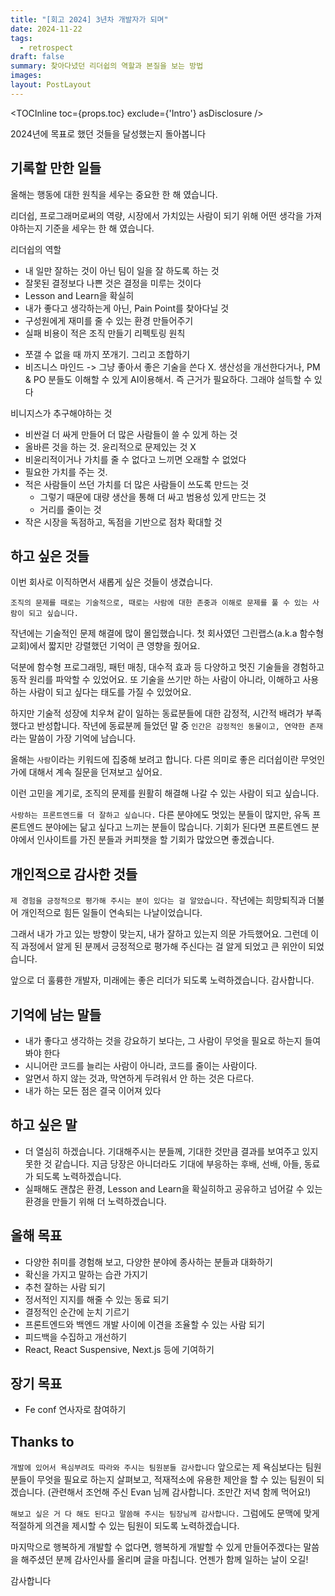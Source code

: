 ```yaml
---
title: "[회고 2024] 3년차 개발자가 되며"
date: 2024-11-22
tags:
  - retrospect
draft: false
summary: 찾아다녔던 리더쉽의 역할과 본질을 보는 방법
images: 
layout: PostLayout
---
```


<TOCInline toc={props.toc} exclude={'Intro'} asDisclosure />

2024년에 목표로 했던 것들을 달성했는지 돌아봅니다

## 기록할 만한 일들

올해는 행동에 대한 원칙을 세우는 중요한 한 해 였습니다.

리더쉽, 프로그래머로써의 역량, 시장에서 가치있는 사람이 되기 위해 어떤 생각을 가져야하는지 기준을 세우는 한 해 였습니다.




리더쉽의 역할
- 내 일만 잘하는 것이 아닌 팀이 일을 잘 하도록 하는 것
- 잘못된 결정보다 나쁜 것은 결정을 미루는 것이다
- Lesson and Learn을 확실히
- 내가 좋다고 생각하는게 아닌, Pain Point를 찾아다닐 것
- 구성원에게 재미를 줄 수 있는 환경 만들어주기
- 실패 비용이 적은 조직 만들기
리펙토링 원칙
* 쪼갤 수 없을 때 까지 쪼개기. 그리고 조합하기
* 비즈니스 마인드 -> 그냥 좋아서 좋은 기술을 쓴다 X. 생산성을 개선한다거나, PM & PO 분들도 이해할 수 있게 AI이용해서. 즉 근거가 필요하다. 그래야 설득할 수 있다

비니지스가 추구해야하는 것
* 비싼걸 더 싸게 만들어 더 많은 사람들이 쓸 수 있게 하는 것
* 올바른 것을 하는 것. 윤리적으로 문제있는 것 X
* 비윤리적이거나 가치를 줄 수 없다고 느끼면 오래할 수 없었다
* 필요한 가치를 주는 것. 
* 적은 사람들이 쓰던 가치를 더 많은 사람들이 쓰도록 만드는 것
	* 그렇기 때문에 대량 생산을 통해 더 싸고 범용성 있게 만드는 것
	* 거리를 줄이는 것
* 작은 시장을 독점하고, 독점을 기반으로 점차 확대할 것 


## 하고 싶은 것들

이번 회사로 이직하면서 새롭게 싶은 것들이 생겼습니다.

`조직의 문제를 때로는 기술적으로, 때로는 사람에 대한 존중과 이해로 문제를 풀 수 있는 사람이 되고 싶습니다.`

작년에는 기술적인 문제 해결에 많이 몰입했습니다.
첫 회사였던 그린랩스(a.k.a 함수형 교회)에서 짧지만 강렬했던 기억이 큰 영향을 줬어요.

덕분에 함수형 프로그래밍, 패턴 매칭, 대수적 효과 등 다양하고 멋진 기술들을 경험하고 동작 원리를 파악할 수 있었어요.
또 기술을 쓰기만 하는 사람이 아니라, 이해하고 사용하는 사람이 되고 싶다는 태도를 가질 수 있었어요.

하지만 기술적 성장에 치우쳐 같이 일하는 동료분들에 대한 감정적, 시간적 배려가 부족했다고 반성합니다.
작년에 동료분께 들었던 말 중 `인간은 감정적인 동물이고, 연약한 존재`라는 말씀이 가장 기억에 남습니다.

올해는 `사람`이라는 키워드에 집중해 보려고 합니다. 다른 의미로 좋은 리더쉽이란 무엇인가에 대해서 계속 질문을 던져보고 싶어요.

이런 고민을 계기로, 조직의 문제를 원활히 해결해 나갈 수 있는 사람이 되고 싶습니다.

`사랑하는 프론트엔드를 더 잘하고 싶습니다.` 다른 분야에도 멋있는 분들이 많지만, 유독 프론트엔드 분야에는 닮고 싶다고 느끼는 분들이 많습니다.
기회가 된다면 프론트엔드 분야에서 인사이트를 가진 분들과 커피챗을 할 기회가 많았으면 좋겠습니다.

## 개인적으로 감사한 것들

`제 경험을 긍정적으로 평가해 주시는 분이 있다는 걸 알았습니다.` 작년에는 희망퇴직과 더불어 개인적으로 힘든 일들이 연속되는 나날이었습니다.

그래서 내가 가고 있는 방향이 맞는지, 내가 잘하고 있는지 의문 가득했어요. 그런데 이직 과정에서 알게 된 분께서 긍정적으로 평가해 주신다는 걸 알게 되었고 큰 위안이 되었습니다.

앞으로 더 훌륭한 개발자, 미래에는 좋은 리더가 되도록 노력하겠습니다. 감사합니다.

## 기억에 남는 말들

- 내가 좋다고 생각하는 것을 강요하기 보다는, 그 사람이 무엇을 필요로 하는지 들여봐야 한다
- 시니어란 코드를 늘리는 사람이 아니라, 코드를 줄이는 사람이다.
- 알면서 하지 않는 것과, 막연하게 두려워서 안 하는 것은 다르다.
- 내가 하는 모든 점은 결국 이어져 있다

## 하고 싶은 말

- 더 열심히 하겠습니다. 기대해주시는 분들께, 기대한 것만큼 결과를 보여주고 있지 못한 것 같습니다. 지금 당장은 아니더라도 기대에 부응하는 후배, 선배, 아들, 동료가 되도록 노력하겠습니다.
- 실패해도 괜찮은 환경, Lesson and Learn을 확실히하고 공유하고 넘어갈 수 있는 환경을 만들기 위해 더 노력하겠습니다.

## 올해 목표

- 다양한 취미를 경험해 보고, 다양한 분야에 종사하는 분들과 대화하기
- 확신을 가지고 말하는 습관 가지기
- 추천 잘하는 사람 되기
- 정서적인 지지를 해줄 수 있는 동료 되기
- 결정적인 순간에 눈치 기르기
- 프론트엔드와 백엔드 개발 사이에 이견을 조율할 수 있는 사람 되기
- 피드백을 수집하고 개선하기
- React, React Suspensive, Next.js 등에 기여하기

## 장기 목표

- Fe conf 연사자로 참여하기

## Thanks to

`개발에 있어서 욕심부려도 따라와 주시는 팀원분들 감사합니다`
앞으로는 제 욕심보다는 팀원분들이 무엇을 필요로 하는지 살펴보고, 적재적소에 유용한 제안을 할 수 있는 팀원이 되겠습니다. (관련해서 조언해 주신 Evan 님께 감사합니다. 조만간 저녁 함께 먹어요!)

`해보고 싶은 거 다 해도 된다고 말씀해 주시는 팀장님께 감사합니다.`
그럼에도 문맥에 맞게 적절하게 의견을 제시할 수 있는 팀원이 되도록 노력하겠습니다.

마지막으로 행복하게 개발할 수 없다면, 행복하게 개발할 수 있게 만들어주겠다는 말씀을 해주셨던 분께 감사인사를 올리며 글을 마칩니다. 언젠가 함께 일하는 날이 오길!

감사합니다
